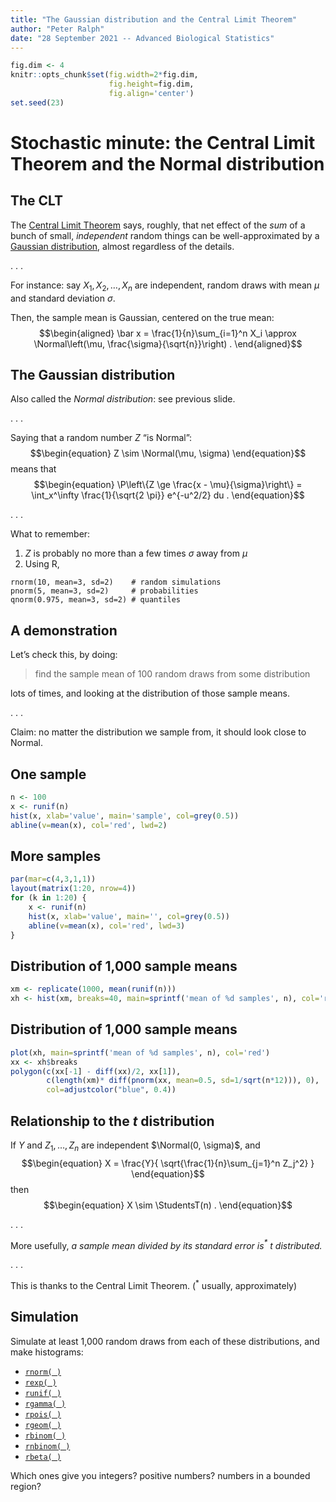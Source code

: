 ```yaml
---
title: "The Gaussian distribution and the Central Limit Theorem"
author: "Peter Ralph"
date: "28 September 2021 -- Advanced Biological Statistics"
---
```


```r
fig.dim <- 4
knitr::opts_chunk$set(fig.width=2*fig.dim,
                      fig.height=fig.dim,
                      fig.align='center')
set.seed(23)
```


# Stochastic minute: the Central Limit Theorem and the Normal distribution

## The CLT


The [Central Limit Theorem](https://en.wikipedia.org/wiki/Central_limit_theorem)
says, roughly, that net effect of the *sum* of a bunch of small, *independent* random things
can be well-approximated by a [Gaussian distribution](https://en.wikipedia.org/wiki/Normal_distribution),
almost regardless of the details.


. . .

For instance: say $X_1, X_2, \ldots, X_n$ are independent, random draws
with mean $\mu$ and standard deviation $\sigma$.

Then, the sample mean is Gaussian, centered on the true mean:
$$\begin{aligned}
    \bar x = \frac{1}{n}\sum_{i=1}^n X_i \approx \Normal\left(\mu, \frac{\sigma}{\sqrt{n}}\right) .
\end{aligned}$$


## The Gaussian distribution

Also called the *Normal distribution*: see previous slide.

. . .

Saying that a random number $Z$ "is Normal":
$$\begin{equation}
    Z \sim \Normal(\mu, \sigma)
\end{equation}$$
means that
$$\begin{equation}
    \P\left\{Z \ge \frac{x - \mu}{\sigma}\right\} = \int_x^\infty \frac{1}{\sqrt{2 \pi}} e^{-u^2/2} du .
\end{equation}$$

. . .

What to remember:

1. $Z$ is probably no more than a few times $\sigma$ away from $\mu$
2. Using R,
```
rnorm(10, mean=3, sd=2)    # random simulations
pnorm(5, mean=3, sd=2)     # probabilities
qnorm(0.975, mean=3, sd=2) # quantiles
```

## A demonstration

Let's check this, by doing:

> find the sample mean of 100 random draws from some distribution

lots of times, and looking at the distribution of those sample means.

. . .

Claim: no matter the distribution we sample from, it should look close to Normal.

## One sample

```r
n <- 100
x <- runif(n)
hist(x, xlab='value', main='sample', col=grey(0.5))
abline(v=mean(x), col='red', lwd=2)
```

## More samples

```r
par(mar=c(4,3,1,1))
layout(matrix(1:20, nrow=4))
for (k in 1:20) {
    x <- runif(n)
    hist(x, xlab='value', main='', col=grey(0.5))
    abline(v=mean(x), col='red', lwd=3)
}
```

## Distribution of 1,000 sample means

```r
xm <- replicate(1000, mean(runif(n)))
xh <- hist(xm, breaks=40, main=sprintf('mean of %d samples', n), col='red')
```

## Distribution of 1,000 sample means

```r
plot(xh, main=sprintf('mean of %d samples', n), col='red')
xx <- xh$breaks
polygon(c(xx[-1] - diff(xx)/2, xx[1]),
        c(length(xm)* diff(pnorm(xx, mean=0.5, sd=1/sqrt(n*12))), 0),
        col=adjustcolor("blue", 0.4))
```

## Relationship to the $t$ distribution

If $Y$ and $Z_1, \ldots, Z_n$ are independent $\Normal(0, \sigma)$, and
$$\begin{equation}
    X = \frac{Y}{ \sqrt{\frac{1}{n}\sum_{j=1}^n Z_j^2} }
\end{equation}$$
then
$$\begin{equation}
    X \sim \StudentsT(n) .
\end{equation}$$

. . .

More usefully,
*a sample mean divided by its standard error is$^*$ $t$ distributed.*

. . .

This is thanks to the Central Limit Theorem.
($^*$ usually, approximately)


## Simulation

Simulate at least 1,000 random draws from each of these distributions,
and make histograms:

- [`rnorm( )`](https://en.wikipedia.org/wiki/Normal_distribution)
- [`rexp( )`](https://en.wikipedia.org/wiki/Exponential_distribution)
- [`runif( )`](https://en.wikipedia.org/wiki/Uniform_distribution)
- [`rgamma( )`](https://en.wikipedia.org/wiki/Gamma_distribution)
- [`rpois( )`](https://en.wikipedia.org/wiki/Poisson_distribution)
- [`rgeom( )`](https://en.wikipedia.org/wiki/Geometric_distribution)
- [`rbinom( )`](https://en.wikipedia.org/wiki/Binomial_distribution)
- [`rnbinom( )`](https://en.wikipedia.org/wiki/Negative_binomial_distribution)
- [`rbeta( )`](https://en.wikipedia.org/wiki/Beta_distribution)

Which ones give you integers? positive numbers? numbers in a bounded region?



